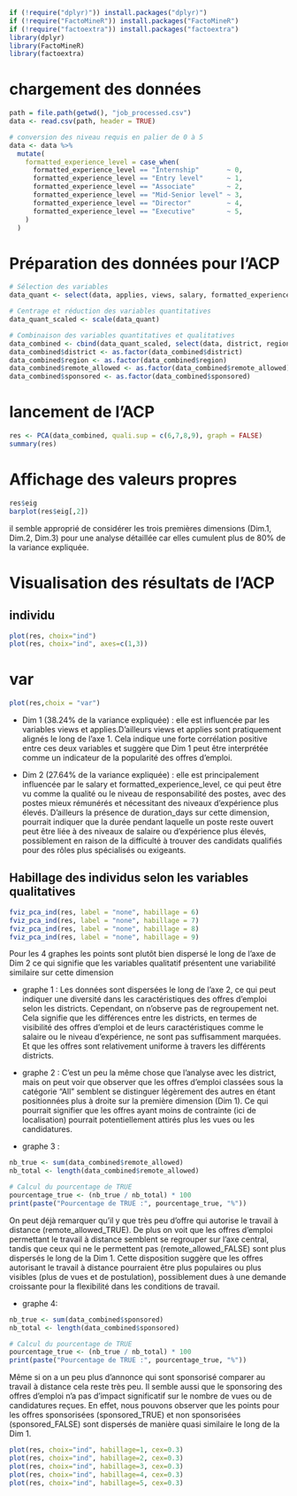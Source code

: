 ```r
if (!require("dplyr)")) install.packages("dplyr)")
if (!require("FactoMineR")) install.packages("FactoMineR")
if (!require("factoextra")) install.packages("factoextra")
library(dplyr)
library(FactoMineR)
library(factoextra)
```

# chargement des données
```r
path = file.path(getwd(), "job_processed.csv")
data <- read.csv(path, header = TRUE)

# conversion des niveau requis en palier de 0 à 5
data <- data %>%
  mutate(
    formatted_experience_level = case_when(
      formatted_experience_level == "Internship"       ~ 0,
      formatted_experience_level == "Entry level"      ~ 1,
      formatted_experience_level == "Associate"        ~ 2,
      formatted_experience_level == "Mid-Senior level" ~ 3,
      formatted_experience_level == "Director"         ~ 4,
      formatted_experience_level == "Executive"        ~ 5,
    )
  )
```

# Préparation des données pour l'ACP

```r
# Sélection des variables
data_quant <- select(data, applies, views, salary, formatted_experience_level, duration_days)

# Centrage et réduction des variables quantitatives
data_quant_scaled <- scale(data_quant)

# Combinaison des variables quantitatives et qualitatives
data_combined <- cbind(data_quant_scaled, select(data, district, region, remote_allowed, sponsored))
data_combined$district <- as.factor(data_combined$district)
data_combined$region <- as.factor(data_combined$region)
data_combined$remote_allowed <- as.factor(data_combined$remote_allowed)
data_combined$sponsored <- as.factor(data_combined$sponsored)
```

# lancement de l'ACP
```r
res <- PCA(data_combined, quali.sup = c(6,7,8,9), graph = FALSE)
summary(res)
```
# Affichage des valeurs propres
```r
res$eig
barplot(res$eig[,2])
```
il semble approprié de considérer les trois premières dimensions (Dim.1, Dim.2, Dim.3) pour une analyse détaillée car elles cumulent plus de 80% de la variance expliquée.

# Visualisation des résultats de l'ACP

## individu
```r
plot(res, choix="ind")
plot(res, choix="ind", axes=c(1,3))
```

# var

```r
plot(res,choix = "var")
```

- Dim 1 (38.24% de la variance expliquée) : elle est influencée par les variables views et applies.D'ailleurs views et applies sont pratiquement alignés le long de l'axe 1. Cela indique une forte corrélation positive entre ces deux variables et suggère que Dim 1 peut être interprétée comme un indicateur de la popularité des offres d'emploi.

- Dim 2 (27.64% de la variance expliquée) : elle est principalement influencée par le salary et formatted_experience_level, ce qui peut être vu comme la qualité ou le niveau de responsabilité des postes, avec des postes mieux rémunérés et nécessitant des niveaux d'expérience plus élevés. D'ailleurs la présence de duration_days sur cette dimension, pourrait indiquer que la durée pendant laquelle un poste reste ouvert peut être liée à des niveaux de salaire ou d'expérience plus élevés, possiblement en raison de la difficulté à trouver des candidats qualifiés pour des rôles plus spécialisés ou exigeants.

## Habillage des individus selon les variables qualitatives
```r
fviz_pca_ind(res, label = "none", habillage = 6)
fviz_pca_ind(res, label = "none", habillage = 7)
fviz_pca_ind(res, label = "none", habillage = 8)
fviz_pca_ind(res, label = "none", habillage = 9)
```

Pour les 4 graphes les points sont plutôt bien dispersé le long de l'axe de Dim 2 ce qui signifie que les variables qualitatif présentent une variabilité similaire sur cette dimension

- graphe 1 :
Les données sont dispersées le long de l'axe 2, ce qui peut indiquer une diversité dans les caractéristiques des offres d'emploi selon les districts. Cependant, on n'observe pas de regroupement net. Cela signifie que les différences entre les districts, en termes de visibilité des offres d'emploi et de leurs caractéristiques comme le salaire ou le niveau d'expérience, ne sont pas suffisamment marquées. Et que les offres sont relativement uniforme à travers les différents districts.

- graphe 2 :
C'est un peu la même chose que l'analyse avec les district, mais on peut voir que observer que les offres d'emploi classées sous la catégorie "All" semblent se distinguer légèrement des autres en étant positionnées plus à droite sur la première dimension (Dim 1).
Ce qui pourrait signifier que les offres ayant moins de contrainte (ici de localisation) pourrait potentiellement attirés plus les vues ou les candidatures.

- graphe 3 :

```r
nb_true <- sum(data_combined$remote_allowed)
nb_total <- length(data_combined$remote_allowed)

# Calcul du pourcentage de TRUE
pourcentage_true <- (nb_true / nb_total) * 100
print(paste("Pourcentage de TRUE :", pourcentage_true, "%"))
```
On peut déjà remarquer qu'il y que très peu d'offre qui autorise le travail à distance (remote_allowed_TRUE).
De plus on voit que les offres d'emploi permettant le travail à distance semblent se regrouper sur l'axe central, tandis que ceux qui ne le permettent pas (remote_allowed_FALSE) sont plus dispersés le long de la Dim 1. Cette disposition suggère que les offres autorisant le travail à distance pourraient être plus populaires ou plus visibles (plus de vues et de postulation), possiblement dues à une demande croissante pour la flexibilité dans les conditions de travail.

- graphe 4:

```r
nb_true <- sum(data_combined$sponsored)
nb_total <- length(data_combined$sponsored)

# Calcul du pourcentage de TRUE
pourcentage_true <- (nb_true / nb_total) * 100
print(paste("Pourcentage de TRUE :", pourcentage_true, "%"))
```
Même si on a un peu plus d'annonce qui sont sponsorisé comparer au travail à distance cela reste très peu.
Il semble aussi que le sponsoring des offres d'emploi n'a pas d'impact significatif sur le nombre de vues ou de candidatures reçues. En effet, nous pouvons observer que les points pour les offres sponsorisées (sponsored_TRUE) et non sponsorisées (sponsored_FALSE) sont dispersés de manière quasi similaire le long de la Dim 1.


```r
plot(res, choix="ind", habillage=1, cex=0.3)
plot(res, choix="ind", habillage=2, cex=0.3)
plot(res, choix="ind", habillage=3, cex=0.3)
plot(res, choix="ind", habillage=4, cex=0.3)
plot(res, choix="ind", habillage=5, cex=0.3)
```

